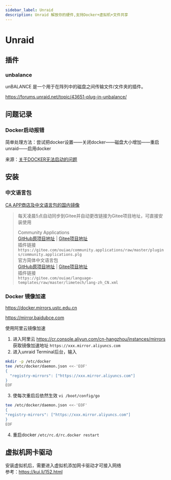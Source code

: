 ```yaml
---
sidebar_label: Unraid 
description: Unraid 解放你的硬件,支持Docker+虚拟机+文件共享
---
```

# Unraid

## 插件
### unbalance

unBALANCE 是一个用于在阵列中的磁盘之间传输文件/文件夹的插件。

https://forums.unraid.net/topic/43651-plug-in-unbalance/

## 问题记录

### Docker启动报错

简单处理方法：尝试把docker设置——关闭docker——磁盘大小增加——重启unraid——启用docker

来源：[关于DOCKER无法启动的问题](https://forums.unraid.net/topic/97717-%E5%85%B3%E4%BA%8Edocker%E6%97%A0%E6%B3%95%E5%90%AF%E5%8A%A8%E7%9A%84%E9%97%AE%E9%A2%98/)

## 安装
### 中文语言包

[CA APP商店及中文语言包的国内镜像](https://forums.unraid.net/topic/105749-ca-app%E5%95%86%E5%BA%97%E5%8F%8A%E4%B8%AD%E6%96%87%E8%AF%AD%E8%A8%80%E5%8C%85%E7%9A%84%E5%9B%BD%E5%86%85%E9%95%9C%E5%83%8F/?tab=comments#comment-976540&searchlight=1)
> 每天凌晨5点自动同步到Gitee并自动更改链接为Gitee项目地址，可直接安装使用
>
> Community Applications  
> [GitHub原项目地址](https://github.com/Squidly271/community.applications) | [Gitee项目地址](https://gitee.com/ouiae/community.applications)  
> 插件链接 
> ```https://gitee.com/ouiae/community.applications/raw/master/plugins/community.applications.plg```  
> 官方简体中文语言包     
> [GitHub原项目地址](https://github.com/unraid/language-templates) | [Gitee项目地址](https://gitee.com/ouiae/language-templates)  
> 插件链接  
> ```https://gitee.com/ouiae/language-templates/raw/master/limetech/lang-zh_CN.xml```

### Docker 镜像加速

https://docker.mirrors.ustc.edu.cn

https://mirror.baidubce.com 

使用阿里云镜像加速

1. 进入阿里云 https://cr.console.aliyun.com/cn-hangzhou/instances/mirrors 获取镜像加速地址 ```https://xxx.mirror.aliyuncs.com```
2. 进入unraid Terminal后台，输入
```bash
mkdir -p /etc/docker
tee /etc/docker/daemon.json <<-'EOF'
{
  "registry-mirrors": ["https://xxx.mirror.aliyuncs.com"]
}
EOF
```
3. 使每次重启后依然生效 `vi /boot/config/go`
```bash
tee /etc/docker/daemon.json <<-'EOF'
{
"registry-mirrors": ["https://xxx.mirror.aliyuncs.com"]
}
EOF
```
4. 重启docker `/etc/rc.d/rc.docker restart`

## 虚拟机网卡驱动

安装虚拟机后，需要进入虚拟机添加网卡驱动才可接入网络  
参考：https://kui.li/152.html
